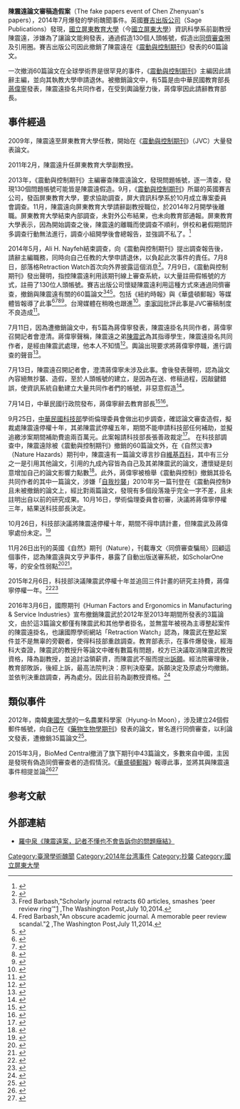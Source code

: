 '''陳震遠論文審稿造假案'''（The fake papers event of Chen Zhenyuan's papers），2014年7月爆發的學術醜聞事件。英國[[賽吉出版公司|賽吉出版公司]]（Sage Publications）發現，[[國立屏東大學民生校區|國立屏東教育大學]]（今[[國立屏東大學|國立屏東大學]]）資訊科學系前副教授陳震遠，涉嫌為了讓論文能夠發表，通過假造130個人頭帳號，假造出[[同儕審查|同儕審查]]圈及引用圈。賽吉出版公司因此撤銷了陳震遠在《[[震動與控制期刊|震動與控制期刊]]》發表的60篇論文。

一次撤消60篇論文在全球學術界是很罕見的事件，《[[震動與控制期刊|震動與控制期刊]]》主編因此請辭主編，並向其執教大學申請退休。被撤銷論文中，有5篇是由中華民國教育部長[[蔣偉寧|蔣偉寧]]發表，陳震遠掛名共同作者，在受到輿論壓力後，蔣偉寧因此請辭教育部長。

==事件經過==
2009年，陳震遠至屏東教育大學任教，開始在《[[震動與控制期刊|震動與控制期刊]]》（JVC）大量發表論文。

2011年2月，陳震遠升任屏東教育大學副教授。

2013年，《震動與控制期刊》主編{{le|Ali H. Nayfeh|Ali H. Nayfeh}}審查陳震遠論文，發現問題帳號，逐一清查，發現130個問題帳號可能皆是陳震遠假造。9月，《[[震動與控制期刊|震動與控制期刊]]》所屬的英國賽吉公司，發函屏東教育大學，要求協助調查，屏大資訊科學系於10月成立專案委員會調查。11月，陳震遠向屏東教育大學請辭副教授職位，於2014年2月開學後離職。屏東教育大學結束內部調查，未對外公布結果，也未向教育部通報。屏東教育大學表示，因為開始調查之後，陳震遠的離職而使調查不順利，併校和暑假期間許多調查行動無法進行，調查小組開學後會總報告，並強調不私了。<ref>{{Cite web |url=http://scitechreports.blogspot.com/2014/10/blog-post_15.html |title=存档副本 |access-date=2018-12-20 |archive-date=2019-09-10 |archive-url=https://web.archive.org/web/20190910135716/http://scitechreports.blogspot.com/2014/10/blog-post_15.html |dead-url=no }}</ref>

2014年5月，Ali H. Nayfeh結束調查，向《震動與控制期刊》提出調查報告後，請辭主編職務，同時向自己任教的大學申請退休，以負起此次事件的責任。7月8日，部落格Retraction Watch首次向外界披露這個消息<ref>{{cite web|url=http://retractionwatch.com/2014/07/08/sage-publications-busts-peer-review-and-citation-ring-60-papers-retracted/　|title=SAGE Publications busts “peer review and citation ring,” 60 papers retracted|publisher=Retraction Watch|date=2014-07-08}}{{dead link|date=2018年5月 |bot=InternetArchiveBot |fix-attempted=yes }}</ref>。7月9日，《震動與控制期刊》發出聲明，指控陳震遠利用該期刊線上審查系統，以大量註冊假帳號的方式，註冊了130位人頭帳號。賽吉出版公司懷疑陳震遠利用這種方式來通過同儕審查，撤銷與陳震遠有關的60篇論文<ref>Fred Barbash,"Scholarly journal retracts 60 articles, smashes ‘peer review ring’"[http://www.washingtonpost.com/news/morning-mix/wp/2014/07/10/scholarly-journal-retracts-60-articles-smashes-peer-review-ring/] {{Wayback|url=http://www.washingtonpost.com/news/morning-mix/wp/2014/07/10/scholarly-journal-retracts-60-articles-smashes-peer-review-ring/ |date=20210306124742 }},The Washington Post,July 10,2014.</ref><ref>Fred Barbash,"An obscure academic journal. A memorable peer review scandal."[http://www.washingtonpost.com/news/morning-mix/wp/2014/07/11/the-most-brazen-peer-review-scandal-anyone-can-remember/] {{Wayback|url=http://www.washingtonpost.com/news/morning-mix/wp/2014/07/11/the-most-brazen-peer-review-scandal-anyone-can-remember/ |date=20201220231538 }},The Washington Post,July 11,2014.</ref><ref>{{cite web |url=http://www.uk.sagepub.com/aboutus/press/2014/jul/7.htm |title=Retraction Notice |journal=Journal of Vibration and Control |publisher=SAGE |date=2014-07-09 |access-date=2014-09-25 |archive-url=https://web.archive.org/web/20140812053652/http://www.uk.sagepub.com/aboutus/press/2014/jul/7.htm |archive-date=2014-08-12 |dead-url=yes }}</ref>。包括《紐約時報》與《華盛頓郵報》等媒體皆報導了此事<ref>{{cite news | title = A fraud accusation like nothing you've seen before | url = http://www.latimes.com/business/hiltzik/la-fi-mh-a-fraud-accusation-20140709-column.html | author = Michael Hiltzik | work = Los Angel Time | language = en | date = 2014年7月9日 | accessdate = 2014-07-09 | archive-date = 2020-10-22 | archive-url = https://web.archive.org/web/20201022130705/https://www.latimes.com/business/hiltzik/la-fi-mh-a-fraud-accusation-20140709-column.html | dead-url = no }}</ref><ref>{{cite news | title = Academic journal retracts articles over 'peer review ring' with bogus scholars | url = http://www.theguardian.com/media/2014/jul/10/academic-journal-retracts-articles-peer-review-ring | author = Jon Swaine | work = Guardian | language = en | date = 2014年7月10日 | accessdate = 2014-07-10 | archive-date = 2019-12-21 | archive-url = https://web.archive.org/web/20191221021834/https://www.theguardian.com/media/2014/jul/10/academic-journal-retracts-articles-peer-review-ring | dead-url = no }}</ref><ref>{{cite news | title = Science Journal Pulls 60 Papers in Peer-Review Fraud | url = http://www.nytimes.com/2014/07/11/science/science-journal-pulls-60-papers-in-peer-review-fraud.html?_r=0 | author = Henry Fountain | work = New York Time | language = en | date = 2014年7月11日 | accessdate = 2014-07-14 | archive-date = 2020-11-11 | archive-url = https://web.archive.org/web/20201111215800/http://www.nytimes.com/2014/07/11/science/science-journal-pulls-60-papers-in-peer-review-fraud.html?_r=0 | dead-url = no }}</ref><ref>{{cite news | title = Discovery of Peer Review Fraud Leads to Mass Retraction | url = http://guardianlv.com/2014/07/discovery-of-peer-review-fraud-leads-to-mass-retraction | author = Michael Schultheiss | work = Guardian Liberty Voice | language = en | date = 2014年7月11日 | accessdate = 2014-07-14 | deadurl = yes | archiveurl = https://web.archive.org/web/20140714190633/http://guardianlv.com/2014/07/discovery-of-peer-review-fraud-leads-to-mass-retraction/ | archivedate = 2014年7月14日 }}</ref>。台灣媒體在稍晚也跟進<ref>{{cite news | title = 台灣學者論文造假 鬧國際醜聞 | url = http://news.ltn.com.tw/news/focus/paper/795066 | author = 林曉雲、羅欣貞 | newspaper = 自由時報 | date = 2014年7月11日 | accessdate = 2015-06-24 | archive-date = 2018-12-14 | archive-url = https://web.archive.org/web/20181214150744/http://news.ltn.com.tw/news/focus/paper/795066 | dead-url = no }}</ref>。[[李家同|李家同]]批評此事是JVC審稿制度不良造成<ref>{{cite news | title = 假論文失焦了！李家同：JVC審稿制度太荒唐 | url = http://www.setn.com/ColumnNews.aspx?PageGroupID=9&NewsID=31261 | author = 李家同 | publisher = 三立新聞台 | date = 2014年7月16日 | accessdate = 2015-06-24 | archive-date = 2015-09-24 | archive-url = https://web.archive.org/web/20150924100657/http://www.setn.com/ColumnNews.aspx?PageGroupID=9&NewsID=31261 | dead-url = no }}</ref>。

7月11日，因為遭撤銷論文中，有5篇為蔣偉寧發表，陳震遠掛名共同作者，蔣偉寧召開記者會澄清。蔣偉寧聲稱，陳震遠之弟[[陳震武|陳震武]]為其指導學生，陳震遠掛名共同作者，是經由陳震武處理，他本人不知情<ref>{{cite news|title=撤陳震遠相關60篇論文 學界罕見|url=http://www.cna.com.tw/news/firstnews/201407110259-1.aspx|author=陳至中|newspaper=中央社|date=2014-07-11|accessdate=2014-09-26|archive-date=2017-02-14|archive-url=https://web.archive.org/web/20170214220510/http://www.cna.com.tw/news/FirstNews/201407110259-1.aspx|dead-url=no}}</ref>。輿論出現要求將蔣偉寧停職，進行調查的聲音<ref>{{cite news|title=陳震遠論文案// 蔣偉寧共同掛名 學界促停職|url=http://news.ltn.com.tw/news/focus/paper/795336|author=林曉雲、吳柏軒、蔡清華、鍾麗華|newspaper=自由時報|date=2014-07-13|accessdate=2014-09-26|archive-date=2021-01-26|archive-url=https://web.archive.org/web/20210126091335/https://news.ltn.com.tw/news/focus/paper/795336|dead-url=no}}</ref>。

7月13日，陳震遠召開記者會，澄清蔣偉寧未涉及此事。會後發表聲明，認為論文內容絕無抄襲、造假，至於人頭帳號的建立，是因為在送、修稿過程，因敲鍵錯誤，使資訊系統自動建立大量共同作者們的帳號，非惡意假造<ref>{{cite news|title=在蔣記者會後發表聲明/陳震遠扛責︰沒知會就掛名　|url=http://news.ltn.com.tw/news/focus/paper/795819|author=鮑建信|newspaper=自由時報|date=2014-07-14|accessdate=2014-09-26|archive-date=2018-12-09|archive-url=https://web.archive.org/web/20181209002846/http://news.ltn.com.tw/news/focus/paper/795819|dead-url=no}}</ref>。

7月14日，中華民國行政院發布，蔣偉寧辭去教育部長<ref>{{cite news | title = 蔣身陷造假風暴 蔣偉寧請辭獲准 | url = http://news.ltn.com.tw/news/politics/breakingnews/1054579 | author = 陳炳宏、羅添斌 | location = 台北 | work = 自由時報 | language = zh-tw | date = 2014年7月14日 | accessdate = 2014-07-14 | archive-date = 2018-11-30 | archive-url = https://web.archive.org/web/20181130170307/http://news.ltn.com.tw/news/politics/breakingnews/1054579 | dead-url = no }}</ref><ref>{{cite news | url = http://udn.com/NEWS/BREAKINGNEWS/BREAKINGNEWS1/8803018.shtml | title = 教育部長由政務次長陳德華暫代 | work = 聯合報 | author = 黃詩凱 | date = 2014-07-14 | accessdate = 2014-07-14 | archive-date = 2014-07-14 | archive-url = https://web.archive.org/web/20140714123756/http://udn.com/NEWS/BREAKINGNEWS/BREAKINGNEWS1/8803018.shtml | dead-url = no }}</ref>。

9月25日，[[中華民國科技部|中華民國科技部]]學術倫理委員會做出初步調查，確認論文審查造假，擬裁處陳震遠停權十年，其弟陳震武停權五年，期間不能申請科技部任何補助，並擬追繳涉案期間補助費逾兩百萬元。此案報請科技部長張善政裁定<ref>{{cite news|title=論文審查造假 教授兄弟停權|url=http://www.appledaily.com.tw/appledaily/article/headline/20140925/36106763/%E8%AB%96%E6%96%87%E5%AF%A9%E6%9F%A5%E9%80%A0%E5%81%87%E6%95%99%E6%8E%88%E5%85%84%E5%BC%9F%E5%81%9C%E6%AC%8A|author=許敏溶|newspaper=蘋果日報|date=2014-09-25|accessdate=2014-09-25|archive-date=2016-03-04|archive-url=https://web.archive.org/web/20160304095843/http://www.appledaily.com.tw/appledaily/article/headline/20140925/36106763/%E8%AB%96%E6%96%87%E5%AF%A9%E6%9F%A5%E9%80%A0%E5%81%87%E6%95%99%E6%8E%88%E5%85%84%E5%BC%9F%E5%81%9C%E6%AC%8A|dead-url=no}}</ref>。
在科技部調查中，陳震遠除被《震動與控制期刊》撤銷的60篇論文外，在《自然災害》（Nature Hazards）期刊中，陳震遠有一篇論文導言抄自[[維基百科|維基百科]]，其中有三分之一是引用其他論文，引用的九成內容皆為自己及其弟陳震武的論文，遭懷疑是刻意增加自己的論文影響力點數<ref>{{cite news|title=【更新】扯！陳震遠論文導言竟來自維基百科|url=http://www.appledaily.com.tw/realtimenews/article/new/20140717/434977/|author=許敏溶|newspaper=蘋果日報|date=2014-07-17|accessdate=2014-11-28|archive-date=2016-03-04|archive-url=https://web.archive.org/web/20160304131419/http://www.appledaily.com.tw/realtimenews/article/new/20140717/434977/|dead-url=no}}</ref>。此外，蔣偉寧被檢舉《震動與控制》撤銷其掛名共同作者的其中一篇論文，涉嫌「[[自我抄襲|自我抄襲]]」2010年另一篇刊登在《震動與控制》且未被撤銷的論文上，經比對兩篇論文，發現有多個段落幾乎完全一字不差，且未註明出自以前的研究成果。10月16日，學術倫理委員會初審，決議將蔣偉寧停權三年，結果送科技部長決定。

10月26日，科技部決議將陳震遠停權十年，期間不得申請計畫，但陳震武及蔣偉寧處份未定。<ref>{{cite news|title=假審論文　陳震遠停權10年　蔣偉寧未定|url=http://www.appledaily.com.tw/realtimenews/article/new/20141027/495166/|author=許敏溶|newspaper=蘋果日報|date=2014-10-27|accessdate=2015-03-02|archive-date=2015-09-24|archive-url=https://web.archive.org/web/20150924150748/http://www.appledaily.com.tw/realtimenews/article/new/20141027/495166/|dead-url=no}}</ref>

11月26日出刊的英國《自然》期刊（Nature），刊載專文〈同儕審查騙局〉回顧這個事件，認為陳震遠與文亨尹事件，暴露了自動出版送審系統，如ScholarOne等，的安全性弱點<ref>{{cite news|title=Publishing: The peer-review scam|url=http://www.nature.com/news/publishing-the-peer-review-scam-1.16400|author=Cat Ferguson, Adam Marcus & Ivan Oransky|publisher=Nature|language=en|date=2014-11-26|accessdate=2014-11-28|archive-date=2021-05-16|archive-url=https://web.archive.org/web/20210516215213/https://www.nature.com/news/publishing-the-peer-review-scam-1.16400|dead-url=no}}</ref><ref>{{cite news|title=陳震遠論文假審案 自然期刊：嘆為觀止|url=http://news.ltn.com.tw/news/life/paper/834133|author=湯佳玲、林曉雲、邱芷柔、李容萍|newspaper=自由時報|date=2014-11-28|accessdate=2014-11-28|archive-date=2018-12-03|archive-url=https://web.archive.org/web/20181203033510/http://news.ltn.com.tw/news/life/paper/834133|dead-url=no}}</ref>。

2015年2月6日，科技部決議陳震武停權十年並追回三件計畫的研究主持費，蔣偉寧停權一年。<ref>{{cite news|title=遭科技部停權1年　蔣偉寧：引以為憾|url=http://www.appledaily.com.tw/realtimenews/article/new/20150206/555402/|author=蔡永彬、許敏溶|newspaper=蘋果日報|date=2015-02-06|accessdate=2015-03-02|archive-date=2015-04-02|archive-url=https://web.archive.org/web/20150402140511/http://www.appledaily.com.tw/realtimenews/article/new/20150206/555402/|dead-url=no}}</ref><ref>{{Cite web |url=http://www.most.gov.tw/ct.aspx?xItem=20778&ctNode=1637&mp=1 |title=存档副本 |access-date=2015-03-02 |archive-url=https://web.archive.org/web/20150216130910/http://www.most.gov.tw/ct.aspx?xItem=20778&ctNode=1637&mp=1 |archive-date=2015-02-16 |dead-url=yes }}</ref>

2016年3月6日，國際期刊《Human Factors and Ergonomics in Manufacturing & Service Industries》宣布撤銷陳震武於2012年至2013年期間所發表的3篇論文，由於這3篇論文都僅有陳震武和其他學者掛名，並無當年被視為主導整起案件的陳震遠掛名，也讓國際學術網站「Retraction Watch」認為，陳震武在整起案件並不是無辜的旁觀者，使得科技部重啟調查。教育部表示，在事件爆發後，經海科大查證，陳震武的教授升等論文中確有數篇有問題，校方已決議取消陳震武教授資格，降為副教授，並追討溢領薪資，而陳震武不服而提出[[訴願|訴願]]。經法院審理後，教育部敗訴，後經上訴，最高法院判決：原判決廢棄。訴願決定及原處分均撤銷。並依判決重啟調查，再為處分。因此目前為副教授資格。<ref>{{Cite news|url=https://tw.appledaily.com/new/realtime/20160306/809370/|title=又是他的國際期刊論文被撤！科技部重啟調查|author=蘋果日報|date=2016-03-06|work=|accessdate=|archive-date=2019-03-06|archive-url=https://web.archive.org/web/20190306065647/https://tw.appledaily.com/new/realtime/20160306/809370/|dead-url=no}}</ref>

==類似事件==
2012年，南韓[[東國大學|東國大學]]的一名農業科學家{{le|文亨尹|Moon Hyung-in}}（Hyung-In Moon），涉及建立24個假郵件帳號，向自己在《[[藥物生物學期刊|藥物生物學期刊]]》發表的論文，冒名進行同儕審查，以利論文發表，遭撤銷35篇論文<ref>{{cite web|url=http://retractionwatch.com/2012/08/24/korean-plant-compound-researcher-faked-email-addresses-so-he-could-review-his-own-studies/　|title=South Korean plant compound researcher faked email addresses so he could review his own studies|publisher=Retraction Watch|date=2012-08-24}}{{dead link|date=2018年5月 |bot=InternetArchiveBot |fix-attempted=yes }}</ref>。

2015年3月，BioMed Central撤消了旗下期刊中43篇論文，多數來自中國，主因是發現有偽造同儕審查者的造假情況。《[[華盛頓郵報|華盛頓郵報]]》報導此事，並將其與陳震遠事件相提並論<ref>{{cite web |url=http://www.washingtonpost.com/news/morning-mix/wp/2015/03/27/fabricated-peer-reviews-prompt-scientific-journal-to-retract-43-papers-systematic-scheme-may-affect-other-journals/　 |title=Major publisher retracts 43 scientific papers amid wider fake peer-review scandal |author=Fred Barbash |publisher=the Washington Post |date=2015-03-27 }}{{Dead link}}</ref><ref>{{cite web|url=http://news.ltn.com.tw/news/society/breakingnews/1277457　|title=陳震遠醜聞 登上＜華盛頓郵報＞|author=湯佳玲|publisher=自由時報|date=2015-04-04|dead-url=no|archiveurl=https://web.archive.org/web/20181013132933/https://news.ltn.com.tw/news/society/breakingnews/1277457|archivedate=2018-10-13}}</ref>

== 参考文献 ==
{{Reflist|30em}}

== 外部連結 ==
* [http://pansci.tw/archives/63395 羅中泉《陳震遠案，記者不懂也不會告訴你的問題癥結》] {{Wayback|url=http://pansci.tw/archives/63395 |date=20150709181612 }}

[[Category:臺灣學術醜聞|Category:臺灣學術醜聞]]
[[Category:2014年台湾事件|Category:2014年台湾事件]]
[[Category:抄襲|Category:抄襲]]
[[Category:國立屏東大學|Category:國立屏東大學]]